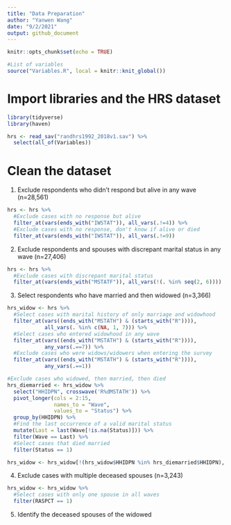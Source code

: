 ```yaml
---
title: "Data Preparation"
author: "Yanwen Wang"
date: "9/2/2021"
output: github_document
---
```


```r
knitr::opts_chunk$set(echo = TRUE)

#List of variables
source("Variables.R", local = knitr::knit_global())
```

# Import libraries and the HRS dataset

```r
library(tidyverse)
library(haven)

hrs <- read_sav("randhrs1992_2018v1.sav") %>% 
  select(all_of(Variables))
```

# Clean the dataset

1. Exclude respondents who didn't respond but alive in any wave (n=28,561)

```r
hrs <- hrs %>% 
  #Exclude cases with no response but alive
  filter_at(vars(ends_with("IWSTAT")), all_vars(.!=4)) %>% 
  #Exclude cases with no response, don't know if alive or died
  filter_at(vars(ends_with("IWSTAT")), all_vars(.!=9))
```

2. Exclude respondents and spouses with discrepant marital status in any wave (n=27,406)

```r
hrs <- hrs %>% 
  #Exclude cases with discrepant marital status
  filter_at(vars(ends_with("MSTATF")), all_vars(!(. %in% seq(2, 6))))
```

3. Select respondents who have married and then widowed (n=3,366)

```r
hrs_widow <- hrs %>% 
  #Select cases with marital history of only marriage and widowhood
  filter_at(vars((ends_with("MSTATH") & (starts_with("R")))),
            all_vars(. %in% c(NA, 1, 7))) %>%
  #Select cases who entered widowhood in any wave
  filter_at(vars((ends_with("MSTATH") & (starts_with("R")))),
            any_vars(.==7)) %>%
  #Exclude cases who were widows/widowers when entering the survey
  filter_at(vars((ends_with("MSTATH") & (starts_with("R")))),
            any_vars(.==1))

#Exclude cases who widowed, then married, then died
hrs_diemarried <- hrs_widow %>% 
  select("HHIDPN", crosswave('R%dMSTATH')) %>% 
  pivot_longer(cols = 2:15,
               names_to = "Wave",
               values_to = "Status") %>% 
  group_by(HHIDPN) %>% 
  #Find the last occurrence of a valid marital status
  mutate(Last = last(Wave[!is.na(Status)])) %>% 
  filter(Wave == Last) %>% 
  #Select cases that died married
  filter(Status == 1)

hrs_widow <- hrs_widow[!(hrs_widow$HHIDPN %in% hrs_diemarried$HHIDPN), ]
```

4. Exclude cases with multiple deceased spouses (n=3,243)

```r
hrs_widow <- hrs_widow %>% 
  #Select cases with only one spouse in all waves
  filter(RASPCT == 1)
```

5. Identify the deceased spouses of the widowed

```r

```




